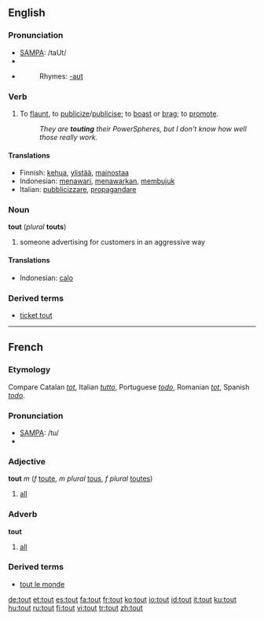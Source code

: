 ==English==
{{wikipedia}}
===Pronunciation===
*[[w:SAMPA|SAMPA]]: /taUt/
*{{IPA|/taʊt/}}
*{{audio|en-us-tout.ogg|Audio (US)}}
*:Rhymes: [[Rhymes:English:-aʊt|-aʊt]]

===Verb===
{{en-verb}}

# {{transitive}} To [[flaunt]], to [[publicize]]/[[publicise]]; to [[boast]] or [[brag]]; to [[promote]].
#:''They are '''touting''' their PowerSpheres, but I don't know how well those really work.''

====Translations====
{{trans-top|To flaunt, to publicize/publicise; to boast or brag; to promote}}
*Finnish: [[kehua]], [[ylistää]], [[mainostaa]]
*Indonesian: [[tawar|menawari]], [[tawar|menawarkan]], [[bujuk|membujuk]]
*Italian: [[pubblicizzare]], [[propagandare]]
{{trans-mid}}
{{trans-bottom}}

===Noun===
'''tout''' (''plural'' '''touts''')

# someone advertising for customers in an aggressive way

====Translations====
{{trans-top|someone advertising for customers in an aggressive way}}
*Indonesian: [[calo]]
{{trans-mid}}
{{trans-bottom}}

===Derived terms===
*[[ticket tout]]

----

==French==

===Etymology===
Compare Catalan ''[[tot]]'', Italian ''[[tutto]]'', Portuguese ''[[todo]]'', Romanian ''[[tot]]'', Spanish ''[[todo]]''.

===Pronunciation===
*[[w:SAMPA|SAMPA]]: /tu/
*{{IPA|/tu/}}

===Adjective===
'''tout''' ''m'' (''f'' [[toute]], ''m plural'' [[tous]], ''f plural'' [[toutes]])

# [[all]]

===Adverb===
'''tout'''

# [[all]]

===Derived terms===
*[[tout le monde]]

[[de:tout]]
[[et:tout]]
[[es:tout]]
[[fa:tout]]
[[fr:tout]]
[[ko:tout]]
[[io:tout]]
[[id:tout]]
[[it:tout]]
[[ku:tout]]
[[hu:tout]]
[[ru:tout]]
[[fi:tout]]
[[vi:tout]]
[[tr:tout]]
[[zh:tout]]
